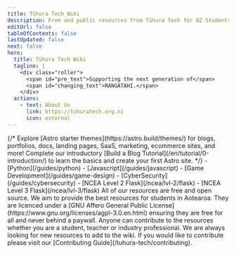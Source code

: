 ```yaml
---
title: Tūhura Tech Wiki
description: Free and public resources from Tūhura Tech for NZ Students.
editUrl: false
tableOfContents: false
lastUpdated: false
next: false
hero:
  title: Tūhura Tech Wiki
  tagline: |
    <div class="roller">
      <span id="pre_text">Supporting the next generation of</span>
      <span id="changing_text">RANGATAHI.</span>
    </div>
  actions:
    - text: About Us
      link: https://tuhuratech.org.nz
      icon: external
---
```



<CardGrid>
  {/* <Card title="What will you build with Astro?" icon="laptop">
    Explore [Astro starter themes](https://astro.build/themes/) for blogs, portfolios, docs, landing pages, SaaS, marketing, ecommerce sites, and more!
  </Card>

  <Card title="Take a guided tour" icon="star">
    Complete our introductory [Build a Blog Tutorial](/en/tutorial/0-introduction/) to learn the basics and create your first Astro site.
  </Card> */}

  <ListCard title="Learn" icon="open-book">
    - [Python](/guides/python)
    - [Javascript](/guides/javascript)
    - [Game Development](/guides/game-design)
    - [CyberSecurity](/guides/cybersecurity)
  </ListCard>

  <ListCard title="NCEA Resources" icon="puzzle">
    - [NCEA Level 2 Flask](/ncea/lvl-2/flask)
    - [NCEA Level 3 Flask](/ncea/lvl-3/flask)
  </ListCard>

  <SplitCard title="Open Source, Industry Standards, For You" icon="rocket">
    All of our resources are free and open source. We aim to provide the best resources for students in Aotearoa. They are licenced under a [GNU Affero General Public License](https://www.gnu.org/licenses/agpl-3.0.en.html) ensuring they are free for all and never behind a paywall.
  </SplitCard>

  <Card title="Contribute" icon="star">
    Anyone can contribute to the resources whether you are a student, teacher or industry professional. We are always looking for new resources to add to the wiki. If you would like to contribute please visit our [Contributing Guide](/tuhura-tech/contributing).
  </Card>
</CardGrid>

<ScriptWorkaround />